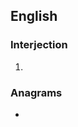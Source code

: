 ==English==

===Interjection===
{{en-interj}}

# {{lb|en|internet slang|text messaging}} {{abbreviation of|thanks|lang=en}}

===Anagrams===
* {{anagrams|en|a=htx|HXT}}